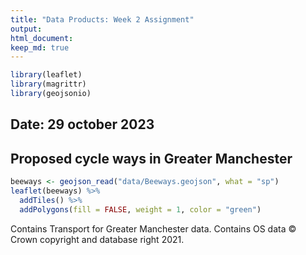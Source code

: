 ```yaml
---
title: "Data Products: Week 2 Assignment"
output:
html_document:
keep_md: true
---
```


```r
library(leaflet)
library(magrittr)
library(geojsonio)
```

## Date: 29 october 2023

## Proposed cycle ways in Greater Manchester
```r
beeways <- geojson_read("data/Beeways.geojson", what = "sp")
leaflet(beeways) %>%
  addTiles() %>%
  addPolygons(fill = FALSE, weight = 1, color = "green")
```

Contains Transport for Greater Manchester data. Contains OS data © Crown copyright and database right 2021.

